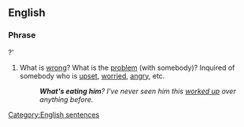 ==English==

===Phrase===
{{infl|en|phrase|head=[[what's]] [[eating]] (somebody)}}?'

# {{idiomatic}} What is [[wrong]]?  What is the [[problem]] (with somebody)?  Inquired of somebody who is [[upset]], [[worried]], [[angry]], etc.
#:'''''What's eating him'''?  I've never seen him this [[worked up]] over anything before.''

[[Category:English sentences]]